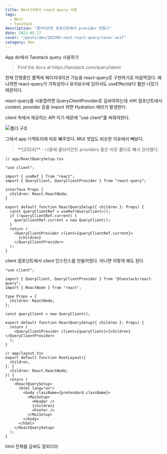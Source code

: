 ```yaml
---
title: Next13에서 react-query 사용
tags:
  - Next
  - Tanstack
description: "클라이언트 컴포넌트에서 provider 만들기"
date: 2023.05.17
cover: "/posts/dev/202305-next-react-query/cover.avif"
category: dev
---
```


<Heading type="h2">App dir에서 Tanstack query 사용하기</Heading>

<Blockquote type="info">
  Find the docs at https://tanstack.com/query/latest
</Blockquote>

현재 진행중인 플젝에 페이지네이션 기능을 react-query로 구현하기로 마음먹었다. 왜냐하면 react-query가 가독성이나 유지보수에 있어서도 useEffect보다 훨씬 나았기 때문이다.

react-query를 사용할려면 QueryClientProvider로 감싸야하는데 서버 컴포넌트에서 context, provider 등을 import 하면 Hydration 에러가 발생한다.

client 측에서 제공하는 API 이기 때문에 "use client"를 써줘야한다.

![폴더 구조](/posts/dev/202305-next-react-query/1.png)

그래서 app 디랙토리에 따로 뺴주었다. MUI 셋업도 비슷한 이유에서 빼놨다.

<Blockquote type="warn">
  **[2024]** - 나중에 클라이언트 providers 들은 따로 폴더로 빼서 관리했다.
</Blockquote>

```tsx
// app/ReactQuerySetup.tsx

"use client";

import { useRef } from "react";
import { QueryClient, QueryClientProvider } from "react-query";

interface Props {
  children: React.ReactNode;
}

export default function ReactQuerySetup({ children }: Props) {
  const queryClientRef = useRef<QueryClient>();
  if (!queryClientRef.current) {
    queryClientRef.current = new QueryClient();
  }
  return (
    <QueryClientProvider client={queryClientRef.current}>
      {children}
    </QueryClientProvider>
  );
}
```

client 컴포넌트에서 client 인스턴스를 만들어줬다.
아니면 이렇게 해도 된다

```tsx
"use client";

import { QueryClient, QueryClientProvider } from "@tanstack/react-query";
import { ReactNode } from "react";

type Props = {
  children: ReactNode;
};

const queryClient = new QueryClient();

export default function ReactQuerySetup({ children }: Props) {
  return (
    <QueryClientProvider client={queryClient}>{children}</QueryClientProvider>
  );
}
```

```tsx
// app/layout.tsx
export default function RootLayout({
  children,
}: {
  children: React.ReactNode;
}) {
  return (
    <ReactQuerySetup>
      <html lang="en">
        <body className={pretendard.className}>
          <MuiSetup>
            <Header />
            {children}
            <Footer />
          </MuiSetup>
        </body>
      </html>
    </ReactQuerySetup>
  );
}
```

html 전체를 감싸도 잘되더라
